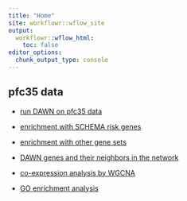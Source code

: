 ---
title: "Home"
site: workflowr::wflow_site
output:
  workflowr::wflow_html:
    toc: false
editor_options:
  chunk_output_type: console
---


## pfc35 data 


* [run DAWN on pfc35 data](part1.html) 

* [enrichment with SCHEMA risk genes](part2.html) 

* [enrichment with other gene sets](part3.html)

* [DAWN genes and their neighbors in the network](part4.html)

* [co-expression analysis by  WGCNA](part5.html)

* [GO enrichment analysis](part6.html)
